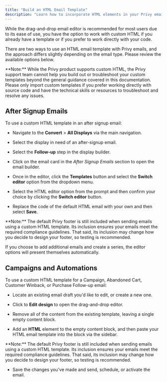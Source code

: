 ```yaml
---
title: "Build an HTML Email Template"
description: "Learn how to incorporate HTML elements in your Privy emails."
---
```


While the drag-and-drop email editor is recommended for most users due to its ease of use, you have the option to work with custom HTML if you already have a template or if you prefer to work directly with your code. 

There are two ways to use an HTML email template with Privy emails, and the approach differs slightly depending on the email type. Please review the available options below. 

<Warning>
  **Note:** While the Privy product supports custom HTML, the Privy support team cannot help you build out or troubleshoot your custom templates beyond the general guidance covered in this documentation. Please only import custom templates if you prefer working directly with source code and have the technical skills or resources to troubleshoot and resolve any issues.
</Warning>

## After Signup Emails

To use a custom HTML template in an after signup email: 

* Navigate to the **Convert** > **All Displays** via the main navigation. 

* Select the display in need of an after-signup email. 

* Select the **Follow-up** step in the display builder. 

* Click on the email card in the *After Signup Emails* section to open the email builder.

* Once in the editor, click the **Templates** button and select the **Switch editor** option from the dropdown menu. 

* Select the HTML editor option from the prompt and then confirm your choice by clicking the **Switch editor** button. 

* Replace the code of the default HTML email with your own and then select **Save**. 

<Warning>
  **Note:** The default Privy footer is still included when sending emails using a custom HTML template. Its inclusion ensures your emails meet the required compliance guidelines. That said, its inclusion may change how you decide to design your footer, so testing is recommended. 
</Warning>

If you choose to add additional emails and create a series, the editor options will present themselves automatically. 

## Campaigns and Automations

To use a custom HTML template for a Campaign, Abandoned Cart, Customer Winback, or Purchase Follow-up email: 

* Locate an existing email draft you'd like to edit, or create a new one. 

* Click to **Edit design** to open the drag-and-drop editor. 

* Remove all of the content from the existing template, leaving a single empty content block. 

* Add an **HTML** element to the empty content block, and then paste your HTML email template into the block via the sidebar.

<Warning>
  **Note:** The default Privy footer is still included when sending emails using a custom HTML template. Its inclusion ensures your emails meet the required compliance guidelines. That said, its inclusion may change how you decide to design your footer, so testing is recommended. 
</Warning>

* Save the changes you've made and send, schedule, or activate the email.
